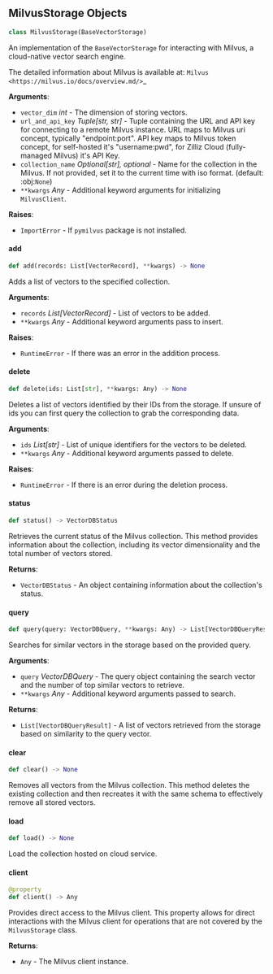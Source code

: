 <a id="camel.storages.vectordb_storages.milvus"></a>

<a id="camel.storages.vectordb_storages.milvus.MilvusStorage"></a>

## MilvusStorage Objects

```python
class MilvusStorage(BaseVectorStorage)
```

An implementation of the `BaseVectorStorage` for interacting with
Milvus, a cloud-native vector search engine.

The detailed information about Milvus is available at:
`Milvus <https://milvus.io/docs/overview.md/>`_

**Arguments**:

- `vector_dim` _int_ - The dimension of storing vectors.
- `url_and_api_key` _Tuple[str, str]_ - Tuple containing
  the URL and API key for connecting to a remote Milvus instance.
  URL maps to Milvus uri concept, typically "endpoint:port".
  API key maps to Milvus token concept, for self-hosted it's
  "username:pwd", for Zilliz Cloud (fully-managed Milvus) it's API
  Key.
- `collection_name` _Optional[str], optional_ - Name for the collection in
  the Milvus. If not provided, set it to the current time with iso
  format. (default: :obj:`None`)
- `**kwargs` _Any_ - Additional keyword arguments for initializing
  `MilvusClient`.
  

**Raises**:

- `ImportError` - If `pymilvus` package is not installed.

<a id="camel.storages.vectordb_storages.milvus.MilvusStorage.add"></a>

#### add

```python
def add(records: List[VectorRecord], **kwargs) -> None
```

Adds a list of vectors to the specified collection.

**Arguments**:

- `records` _List[VectorRecord]_ - List of vectors to be added.
- `**kwargs` _Any_ - Additional keyword arguments pass to insert.
  

**Raises**:

- `RuntimeError` - If there was an error in the addition process.

<a id="camel.storages.vectordb_storages.milvus.MilvusStorage.delete"></a>

#### delete

```python
def delete(ids: List[str], **kwargs: Any) -> None
```

Deletes a list of vectors identified by their IDs from the
storage. If unsure of ids you can first query the collection to grab
the corresponding data.

**Arguments**:

- `ids` _List[str]_ - List of unique identifiers for the vectors to be
  deleted.
- `**kwargs` _Any_ - Additional keyword arguments passed to delete.
  

**Raises**:

- `RuntimeError` - If there is an error during the deletion process.

<a id="camel.storages.vectordb_storages.milvus.MilvusStorage.status"></a>

#### status

```python
def status() -> VectorDBStatus
```

Retrieves the current status of the Milvus collection. This method
provides information about the collection, including its vector
dimensionality and the total number of vectors stored.

**Returns**:

- `VectorDBStatus` - An object containing information about the
  collection's status.

<a id="camel.storages.vectordb_storages.milvus.MilvusStorage.query"></a>

#### query

```python
def query(query: VectorDBQuery, **kwargs: Any) -> List[VectorDBQueryResult]
```

Searches for similar vectors in the storage based on the provided
query.

**Arguments**:

- `query` _VectorDBQuery_ - The query object containing the search
  vector and the number of top similar vectors to retrieve.
- `**kwargs` _Any_ - Additional keyword arguments passed to search.
  

**Returns**:

- `List[VectorDBQueryResult]` - A list of vectors retrieved from the
  storage based on similarity to the query vector.

<a id="camel.storages.vectordb_storages.milvus.MilvusStorage.clear"></a>

#### clear

```python
def clear() -> None
```

Removes all vectors from the Milvus collection. This method
deletes the existing collection and then recreates it with the same
schema to effectively remove all stored vectors.

<a id="camel.storages.vectordb_storages.milvus.MilvusStorage.load"></a>

#### load

```python
def load() -> None
```

Load the collection hosted on cloud service.

<a id="camel.storages.vectordb_storages.milvus.MilvusStorage.client"></a>

#### client

```python
@property
def client() -> Any
```

Provides direct access to the Milvus client. This property allows
for direct interactions with the Milvus client for operations that are
not covered by the `MilvusStorage` class.

**Returns**:

- `Any` - The Milvus client instance.

